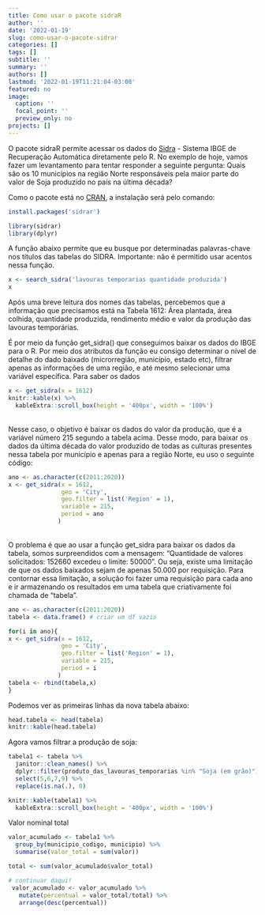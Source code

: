 ```yaml
---
title: Como usar o pacote sidraR
author: ''
date: '2022-01-19'
slug: como-usar-o-pacote-sidrar
categories: []
tags: []
subtitle: ''
summary: ''
authors: []
lastmod: '2022-01-19T11:21:04-03:00'
featured: no
image:
  caption: ''
  focal_point: ''
  preview_only: no
projects: []
---
```


O pacote sidraR permite acessar os dados do [Sidra](https://sidra.ibge.gov.br/) - Sistema IBGE de Recuperação Automática diretamente pelo R. No exemplo de hoje, vamos fazer um levantamento para tentar responder a seguinte pergunta: Quais são os 10 municípios na região Norte responsáveis pela maior parte do valor de Soja produzido no país na última década?

Como o pacote está no [CRAN](https://cran.r-project.org/web/packages/sidrar/index.html), a instalação será pelo comando:
```r
install.packages('sidrar')
```

```r
library(sidrar)
library(dplyr)
```

A função abaixo permite que eu busque por determinadas palavras-chave nos títulos das tabelas do SIDRA. Importante: não é permitido usar acentos nessa função. <br>
```r
x <- search_sidra('lavouras temporarias quantidade produzida')
x
```

Após uma breve leitura dos nomes das tabelas, percebemos que a informação que precisamos está na Tabela 1612: Área plantada, área colhida, quantidade produzida, rendimento médio e valor da produção das lavouras temporárias.

É por meio da função get_sidra() que conseguimos baixar os dados do IBGE para o R. Por meio dos atributos da função eu consigo determinar o nível de detalhe do dado baixado (microrregião, município, estado etc), filtrar apenas as informações de uma região, e até mesmo selecionar uma variável específica. Para saber os dados

```r
x <- get_sidra(x = 1612)
knitr::kable(x) %>% 
  kableExtra::scroll_box(height = '400px', width = '100%') 
```
<br>
Nesse caso, o objetivo é baixar os dados do valor da produção, que é a variável número 215 segundo a tabela acima. Desse modo, para baixar os dados da última década do valor produzido de todas as culturas presentes nessa tabela por município e apenas para a região Norte, eu uso o seguinte código:
```r
ano <- as.character(c(2011:2020))
x <- get_sidra(x = 1612,
               geo = 'City', 
               geo.filter = list('Region' = 1),
               variable = 215,
               period = ano
              )
```

<br>
O problema é que ao usar a função get_sidra para baixar os dados da tabela, somos surpreendidos com a mensagem: "Quantidade de valores solicitados: 152660 excedeu o limite: 50000". Ou seja, existe uma limitação de que os dados baixados sejam de apenas 50.000 por requisição. Para contornar essa limitação, a solução foi fazer uma requisição para cada ano e ir armazenando os resultados em uma tabela que criativamente foi chamada de "tabela".

```r

ano <- as.character(c(2011:2020))
tabela <- data.frame() # criar um df vazio

for(i in ano){
x <- get_sidra(x = 1612,
               geo = 'City',
               geo.filter = list('Region' = 1),
               variable = 215,
               period = i
              )
tabela <- rbind(tabela,x)
}

```

Podemos ver as primeiras linhas da nova tabela abaixo:
```r
head.tabela <- head(tabela)
knitr::kable(head.tabela)
```

Agora vamos filtrar a produção de soja:
```r
tabela1 <- tabela %>% 
  janitor::clean_names() %>% 
  dplyr::filter(produto_das_lavouras_temporarias %in% "Soja (em grão)") %>% 
  select(5,6,7,9) %>% 
  replace(is.na(.), 0)

knitr::kable(tabela1) %>% 
  kableExtra::scroll_box(height = '400px', width = '100%') 
```

Valor nominal total

```r
valor_acumulado <- tabela1 %>% 
  group_by(municipio_codigo, municipio) %>% 
  summarise(valor_total = sum(valor)) 

total <- sum(valor_acumulado$valor_total)

# continuar daqui!
 valor_acumulado <- valor_acumulado %>%
   mutate(percentual = valor_total/total) %>% 
   arrange(desc(percentual))

```











